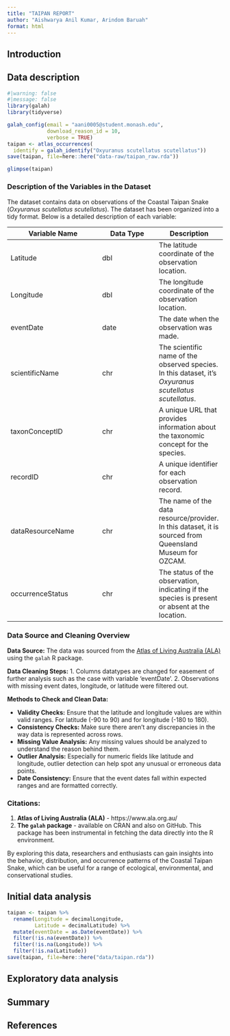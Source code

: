 ```yaml
---
title: "TAIPAN REPORT"
author: "Aishwarya Anil Kumar, Arindom Baruah"
format: html
---
```



## Introduction

<!-- 
1. For your assigned Australian wild thing, read all you can about it, and write a paragraph describing it's key features, such as it's habitat, usual active time, whether numbers are increasing or declining, and even things like, if it is common for tourists to travel to see them, or there are special spotting promotions occurring as is happening [this month for the platypus](https://platypus.asn.au/report-a-sighting/). The write five unique expectations on what you might find when you explore the data, for example: 
<br><br>"We expect to see the occurrences only in the summer months."
<br>"We expect to find the most occurrences near the coast."
<br>"We expect to observe declining numbers since 1994."
<br><br> Be as specific as reasonably possible for your wild thing!
-->

## Data description

<!--
2. Download all the occurrence records from the Atlas of Living Australia, ideally scripted using the `atlas_occurrences()` function from the `galah` package. Make sure you include date, time, collector identification details. Save this into a `data-raw` folder in your repo.
-->
```r
#|warning: false
#|message: false
library(galah)
library(tidyverse)
```


```r

galah_config(email = "aani0005@student.monash.edu",
             download_reason_id = 10, 
             verbose = TRUE)
taipan <- atlas_occurrences(
  identify = galah_identify("Oxyuranus scutellatus scutellatus"))
save(taipan, file=here::here("data-raw/taipan_raw.rda"))
```

```r
glimpse(taipan)
```

### Description of the Variables in the Dataset

The dataset contains data on observations of the Coastal Taipan Snake (*Oxyuranus scutellatus scutellatus*). The dataset has been organized into a tidy format. Below is a detailed description of each variable:

| Variable Name    | Data Type | Description |
|------------------|-----------|-------------|
| Latitude         | dbl       | The latitude coordinate of the observation location. |
| Longitude        | dbl       | The longitude coordinate of the observation location. |
| eventDate        | date      | The date when the observation was made. |
| scientificName   | chr       | The scientific name of the observed species. In this dataset, it's *Oxyuranus scutellatus scutellatus*. |
| taxonConceptID   | chr       | A unique URL that provides information about the taxonomic concept for the species. |
| recordID         | chr       | A unique identifier for each observation record. |
| dataResourceName | chr       | The name of the data resource/provider. In this dataset, it is sourced from Queensland Museum for OZCAM. |
| occurrenceStatus | chr       | The status of the observation, indicating if the species is present or absent at the location. |


### Data Source and Cleaning Overview

**Data Source:** The data was sourced from the [Atlas of Living Australia (ALA)](https://www.ala.org.au/) using the `galah` R package.

**Data Cleaning Steps:**
1. Columns datatypes are changed for easement of further analysis such as the case with variable 'eventDate'.
2. Observations with missing event dates, longitude, or latitude were filtered out.


**Methods to Check and Clean Data:**

- **Validity Checks:** Ensure that the latitude and longitude values are within valid ranges. For latitude (-90 to 90) and for longitude (-180 to 180).
- **Consistency Checks:** Make sure there aren't any discrepancies in the way data is represented across rows.
- **Missing Value Analysis:** Any missing values should be analyzed to understand the reason behind them.
- **Outlier Analysis:** Especially for numeric fields like latitude and longitude, outlier detection can help spot any unusual or erroneous data points.
- **Date Consistency:** Ensure that the event dates fall within expected ranges and are formatted correctly.


### Citations:

1. **Atlas of Living Australia (ALA)** - https://www.ala.org.au/
2. **The `galah` package** - available on CRAN and also on GitHub. This package has been instrumental in fetching the data directly into the R environment. 

By exploring this data, researchers and enthusiasts can gain insights into the behavior, distribution, and occurrence patterns of the Coastal Taipan Snake, which can be useful for a range of ecological, environmental, and conservational studies.

## Initial data analysis

<!--
3. Perform a data quality check, and then go ahead and clean the data, saving only the wild sightings. Save the resulting data in a `data` folder as an `WILD_THING_COMMON_NAME.rda` file, so that any special variable types are clearly available. (Replace `WILD_THING_COMMON_NAME` with lower case common name of your assigned wild thing.) *Note:* Some are museum or historical records or live in an animal sanctuary or zoo, which do not truly capture their wild behaviour. Downloading the event information (`galah_select(group = "event")`) can help identify wild sightings.

Weather data pre-processing here too.
-->
```r
taipan <- taipan %>% 
  rename(Longitude = decimalLongitude,
         Latitude = decimalLatitude) %>%
  mutate(eventDate = as.Date(eventDate)) %>%
  filter(!is.na(eventDate)) %>%
  filter(!is.na(Longitude)) %>%
  filter(!is.na(Latitude))
save(taipan, file=here::here("data/taipan.rda"))

```


## Exploratory data analysis

<!--
4. Make plots of the data to check each of your expectations, and report what you learn. *Note:* This might also be a place where visual inference methods *may* be useful to determine if what is seen agrees or disputes what you expected. 

Weather data exploration here too.
-->

## Summary 

## References
